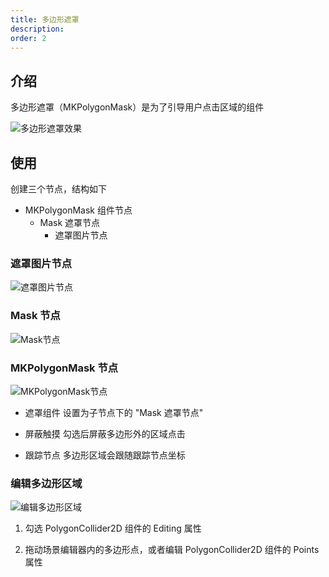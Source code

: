 ```yaml
---
title: 多边形遮罩
description:
order: 2
---
```


## 介绍

多边形遮罩（MKPolygonMask）是为了引导用户点击区域的组件

![多边形遮罩效果](/docs/73787272-ad35-425c-847b-f89cdcd86350.png)

## 使用

创建三个节点，结构如下

-   MKPolygonMask 组件节点
    -   Mask 遮罩节点
        -   遮罩图片节点

### 遮罩图片节点

![遮罩图片节点](/docs/358238f2-3f9a-4cf4-b46f-80c2b3c82388.png)

### Mask 节点

![Mask节点](/docs/df03082e-5e69-45c0-89dd-60c9f6919f0c.png)

### MKPolygonMask 节点

![MKPolygonMask节点](/docs/ca780231-7296-4628-954a-b9549f387390.png)

-   遮罩组件
    设置为子节点下的 "Mask 遮罩节点"

-   屏蔽触摸
    勾选后屏蔽多边形外的区域点击

-   跟踪节点
    多边形区域会跟随跟踪节点坐标

### 编辑多边形区域

![编辑多边形区域](/docs/f7a51f6c-151c-447c-a99a-1a4f3f2b3a58.png)

1. 勾选 PolygonCollider2D 组件的 Editing 属性

2. 拖动场景编辑器内的多边形点，或者编辑 PolygonCollider2D 组件的 Points 属性
